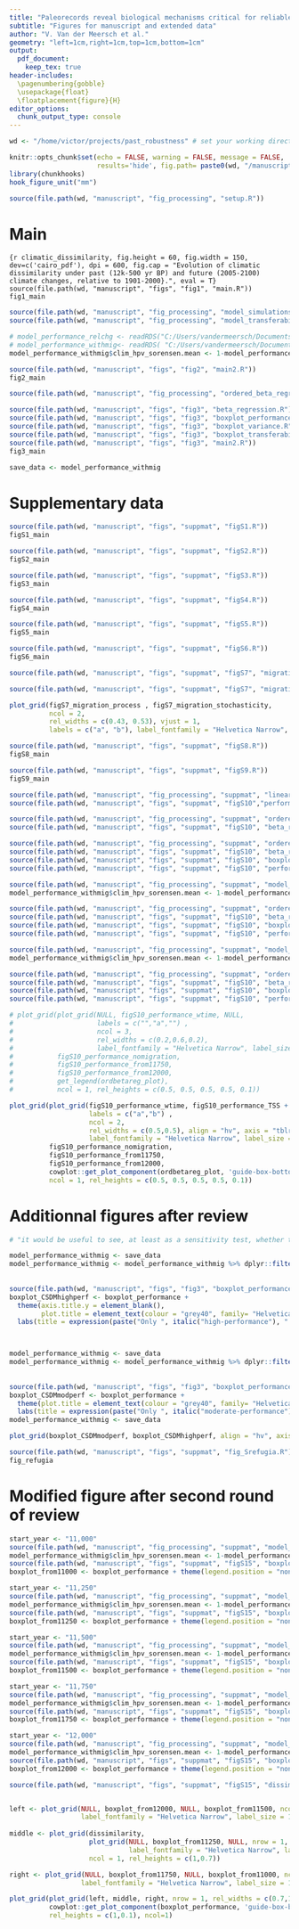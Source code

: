 ```yaml
---
title: "Paleorecords reveal biological mechanisms critical for reliable species range shift projections amid rapid climate change"
subtitle: "Figures for manuscript and extended data"
author: "V. Van der Meersch et al."
geometry: "left=1cm,right=1cm,top=1cm,bottom=1cm"
output: 
  pdf_document:
    keep_tex: true
header-includes:
  \pagenumbering{gobble}
  \usepackage{float}
  \floatplacement{figure}{H}
editor_options: 
  chunk_output_type: console
---
```


```r
wd <- "/home/victor/projects/past_robustness" # set your working directory here

knitr::opts_chunk$set(echo = FALSE, warning = FALSE, message = FALSE, 
                      results='hide', fig.path= paste0(wd, "/manuscript/figs/files/"), fig.pos = 'H')
library(chunkhooks)
hook_figure_unit("mm")

source(file.path(wd, "manuscript", "fig_processing", "setup.R"))
```

# Main

```{r climatic_dissimilarity, fig.height = 60, fig.width = 150, dev=c('cairo_pdf'), dpi = 600, fig.cap = "Evolution of climatic dissimilarity under past (12k-500 yr BP) and future (2005-2100) climate changes, relative to 1901-2000}.", eval = T}
source(file.path(wd, "manuscript", "figs", "fig1", "main.R"))
fig1_main
```

\newpage

```r
source(file.path(wd, "manuscript", "fig_processing", "model_simulations.R"))
source(file.path(wd, "manuscript", "fig_processing", "model_transferability.R"))

# model_performance_relchg <- readRDS("C:/Users/vandermeersch/Documents/CEFE/projects/past_robustness/manuscript/processing/output/model_performance_relchg.rds")
# model_performance_withmig<- readRDS( "C:/Users/vandermeersch/Documents/CEFE/projects/past_robustness/manuscript/processing/output/model_performance_withmig.rds")
model_performance_withmig$clim_hpv_sorensen.mean <- 1-model_performance_withmig$clim_hpv_sorensen.mean # dissimilarity
```

```r

source(file.path(wd, "manuscript", "figs", "fig2", "main2.R")) 
fig2_main

```

\newpage

```r

source(file.path(wd, "manuscript", "fig_processing", "ordered_beta_regression.R"))

source(file.path(wd, "manuscript", "figs", "fig3", "beta_regression.R"))
source(file.path(wd, "manuscript", "figs", "fig3", "boxplot_performance.R"))
source(file.path(wd, "manuscript", "figs", "fig3", "boxplot_variance.R"))
source(file.path(wd, "manuscript", "figs", "fig3", "boxplot_transferability.R"))
source(file.path(wd, "manuscript", "figs", "fig3", "main2.R"))
fig3_main

save_data <- model_performance_withmig

```

\newpage

# Supplementary data

\renewcommand{\thefigure}{S\arabic{figure}}
\setcounter{figure}{0}


```r

source(file.path(wd, "manuscript", "figs", "suppmat", "figS1.R"))
figS1_main

```

```r

source(file.path(wd, "manuscript", "figs", "suppmat", "figS2.R"))
figS2_main

```

```r

source(file.path(wd, "manuscript", "figs", "suppmat", "figS3.R"))
figS3_main

```


```r

source(file.path(wd, "manuscript", "figs", "suppmat", "figS4.R")) 
figS4_main

```

```r

source(file.path(wd, "manuscript", "figs", "suppmat", "figS5.R")) 
figS5_main

```

```r

source(file.path(wd, "manuscript", "figs", "suppmat", "figS6.R")) 
figS6_main

```

```r

source(file.path(wd, "manuscript", "figs", "suppmat", "figS7", "migration_process.R"))

source(file.path(wd, "manuscript", "figs", "suppmat", "figS7", "migration_stochasticity.R"))

plot_grid(figS7_migration_process , figS7_migration_stochasticity, 
          ncol = 2, 
          rel_widths = c(0.43, 0.53), vjust = 1,
          labels = c("a", "b"), label_fontfamily = "Helvetica Narrow", label_size = 11)

```

```r

source(file.path(wd, "manuscript", "figs", "suppmat", "figS8.R")) 
figS8_main
```

```r
source(file.path(wd, "manuscript", "figs", "suppmat", "figS9.R")) 
figS9_main
```

```r

source(file.path(wd, "manuscript", "fig_processing", "suppmat", "linear_plateau_regression.R"))
source(file.path(wd, "manuscript", "figs", "suppmat", "figS10","performance_wtime.R")) 

```

```r

source(file.path(wd, "manuscript", "fig_processing", "suppmat", "ordered_beta_regression_withTSS.R"))
source(file.path(wd, "manuscript", "figs", "suppmat", "figS10", "beta_regression_withTSS.R"))

```

```r

source(file.path(wd, "manuscript", "fig_processing", "suppmat", "ordered_beta_regression_womigration.R"))
source(file.path(wd, "manuscript", "figs", "suppmat", "figS10", "beta_regression_nomigration.R"))
source(file.path(wd, "manuscript", "figs", "suppmat", "figS10", "boxplot_performance_nomigration.R"))
source(file.path(wd, "manuscript", "figs", "suppmat", "figS10", "performance_nomigration.R"))

```

```r

source(file.path(wd, "manuscript", "fig_processing", "suppmat", "model_simulations_from11750.R"))
model_performance_withmig$clim_hpv_sorensen.mean <- 1-model_performance_withmig$clim_hpv_sorensen.mean # dissimilarity

source(file.path(wd, "manuscript", "fig_processing", "suppmat", "ordered_beta_regression_from11750.R"))
source(file.path(wd, "manuscript", "figs", "suppmat", "figS10", "beta_regression_from11750.R"))
source(file.path(wd, "manuscript", "figs", "suppmat", "figS10", "boxplot_performance_from11750.R"))
source(file.path(wd, "manuscript", "figs", "suppmat", "figS10", "performance_from11750.R"))

```

```r

source(file.path(wd, "manuscript", "fig_processing", "suppmat", "model_simulations_from12000.R"))
model_performance_withmig$clim_hpv_sorensen.mean <- 1-model_performance_withmig$clim_hpv_sorensen.mean # dissimilarity

source(file.path(wd, "manuscript", "fig_processing", "suppmat", "ordered_beta_regression_from12000.R"))
source(file.path(wd, "manuscript", "figs", "suppmat", "figS10", "beta_regression_from12000.R"))
source(file.path(wd, "manuscript", "figs", "suppmat", "figS10", "boxplot_performance_from12000.R"))
source(file.path(wd, "manuscript", "figs", "suppmat", "figS10", "performance_from12000.R"))

```

```r

# plot_grid(plot_grid(NULL, figS10_performance_wtime, NULL,
#                     labels = c("","a","") , 
#                     ncol = 3,
#                     rel_widths = c(0.2,0.6,0.2),
#                     label_fontfamily = "Helvetica Narrow", label_size = 11), 
#           figS10_performance_nomigration, 
#           figS10_performance_from11750, 
#           figS10_performance_from12000, 
#           get_legend(ordbetareg_plot),
#           ncol = 1, rel_heights = c(0.5, 0.5, 0.5, 0.5, 0.1))

plot_grid(plot_grid(figS10_performance_wtime, figS10_performance_TSS + theme(legend.position = "none"),
                    labels = c("a","b") ,
                    ncol = 2,
                    rel_widths = c(0.5,0.5), align = "hv", axis = "tblr",
                    label_fontfamily = "Helvetica Narrow", label_size = 11),
          figS10_performance_nomigration,
          figS10_performance_from11750,
          figS10_performance_from12000,
          cowplot::get_plot_component(ordbetareg_plot, 'guide-box-bottom', return_all = TRUE),
          ncol = 1, rel_heights = c(0.5, 0.5, 0.5, 0.5, 0.1))


```

# Additionnal figures after review

```r

# "it would be useful to see, at least as a sensitivity test, whether the high-performance models (as deemed by ref 51: BRT, MaxEnt, RF) perform differently than the moderate-performance choices (GAM, Lasso GLM)"

model_performance_withmig <- save_data
model_performance_withmig <- model_performance_withmig %>% dplyr::filter(mod %in% c("BRT","Random Forest","MaxEnt",
                                                                                    "PHENOFIT","CASTANEA",
                                                                                    "PHENOFIT fitted","CASTANEA fitted"))
source(file.path(wd, "manuscript", "figs", "fig3", "boxplot_performance.R"))
boxplot_CSDMhighperf <- boxplot_performance +
  theme(axis.title.y = element_blank(),
        plot.title = element_text(colour = "grey40", family= "Helvetica Narrow", size = 10.5, hjust = 0.5)) + 
  labs(title = expression(paste("Only ", italic("high-performance"), " CSDMs")))



model_performance_withmig <- save_data
model_performance_withmig <- model_performance_withmig %>% dplyr::filter(mod %in% c("GAM","GLM",
                                                                                    "PHENOFIT","CASTANEA",
                                                                                    "PHENOFIT fitted","CASTANEA fitted"))
source(file.path(wd, "manuscript", "figs", "fig3", "boxplot_performance.R"))
boxplot_CSDMmodperf <- boxplot_performance +
  theme(plot.title = element_text(colour = "grey40", family= "Helvetica Narrow", size = 10.5, hjust = 0.5)) + 
  labs(title = expression(paste("Only ", italic("moderate-performance"), " CSDMs")))
model_performance_withmig <- save_data

plot_grid(boxplot_CSDMmodperf, boxplot_CSDMhighperf, align = "hv", axis = "tblr")

```


```r

source(file.path(wd, "manuscript", "figs", "suppmat", "fig_Srefugia.R"))
fig_refugia

```


# Modified figure after second round of review

```r

start_year <- "11,000"
source(file.path(wd, "manuscript", "fig_processing", "suppmat", "model_simulations_from11000.R"))
model_performance_withmig$clim_hpv_sorensen.mean <- 1-model_performance_withmig$clim_hpv_sorensen.mean # dissimilarity
source(file.path(wd, "manuscript", "figs", "suppmat", "figS15", "boxplot_performance.R"))
boxplot_from11000 <- boxplot_performance + theme(legend.position = "none")

start_year <- "11,250"
source(file.path(wd, "manuscript", "fig_processing", "suppmat", "model_simulations_from11250.R"))
model_performance_withmig$clim_hpv_sorensen.mean <- 1-model_performance_withmig$clim_hpv_sorensen.mean # dissimilarity
source(file.path(wd, "manuscript", "figs", "suppmat", "figS15", "boxplot_performance.R"))
boxplot_from11250 <- boxplot_performance + theme(legend.position = "none") 

start_year <- "11,500"
source(file.path(wd, "manuscript", "fig_processing", "suppmat", "model_simulations_from11500.R"))
model_performance_withmig$clim_hpv_sorensen.mean <- 1-model_performance_withmig$clim_hpv_sorensen.mean # dissimilarity
source(file.path(wd, "manuscript", "figs", "suppmat", "figS15", "boxplot_performance.R"))
boxplot_from11500 <- boxplot_performance + theme(legend.position = "none")

start_year <- "11,750"
source(file.path(wd, "manuscript", "fig_processing", "suppmat", "model_simulations_from11750.R"))
model_performance_withmig$clim_hpv_sorensen.mean <- 1-model_performance_withmig$clim_hpv_sorensen.mean # dissimilarity
source(file.path(wd, "manuscript", "figs", "suppmat", "figS15", "boxplot_performance.R"))
boxplot_from11750 <- boxplot_performance + theme(legend.position = "none")

start_year <- "12,000"
source(file.path(wd, "manuscript", "fig_processing", "suppmat", "model_simulations_from12000.R"))
model_performance_withmig$clim_hpv_sorensen.mean <- 1-model_performance_withmig$clim_hpv_sorensen.mean # dissimilarity
source(file.path(wd, "manuscript", "figs", "suppmat", "figS15", "boxplot_performance.R"))
boxplot_from12000 <- boxplot_performance + theme(legend.position = "none")

```

```r

source(file.path(wd, "manuscript", "figs", "suppmat", "figS15", "dissimilarity3.R"))


left <- plot_grid(NULL, boxplot_from12000, NULL, boxplot_from11500, ncol = 1, rel_heights = c(0.15,0.7, 0.15,0.7),
                  label_fontfamily = "Helvetica Narrow", label_size = 11, labels = c("", "A.", "", "C."))
  
middle <- plot_grid(dissimilarity,
                    plot_grid(NULL, boxplot_from11250, NULL, nrow = 1, rel_widths = c(0.15,0.7,0.15),
                              label_fontfamily = "Helvetica Narrow", label_size = 11, labels = c("", "D.", "")), 
                    ncol = 1, rel_heights = c(1,0.7))

right <- plot_grid(NULL, boxplot_from11750, NULL, boxplot_from11000, ncol = 1, rel_heights = c(0.15,0.7, 0.15,0.7),
                  label_fontfamily = "Helvetica Narrow", label_size = 11, labels = c("", "B.", "", "E."))

plot_grid(plot_grid(left, middle, right, nrow = 1, rel_widths = c(0.7,1,0.7)), 
          cowplot::get_plot_component(boxplot_performance, 'guide-box-bottom', return_all = TRUE),
          rel_heights = c(1,0.1), ncol=1)


```

















